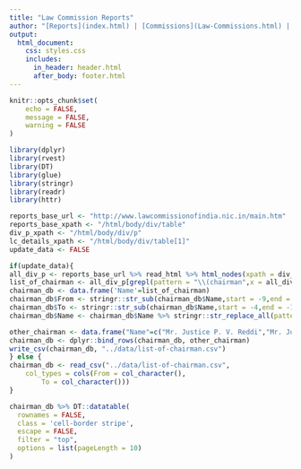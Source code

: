 ```yaml
---
title: "Law Commission Reports"
author: "[Reports](index.html) | [Commissions](Law-Commissions.html) | [Chairman](Chairman.html)"
output: 
  html_document:
    css: styles.css
    includes:
      in_header: header.html
      after_body: footer.html
---
```



```r
knitr::opts_chunk$set(
	echo = FALSE,
	message = FALSE,
	warning = FALSE
)
```

```r
library(dplyr)
library(rvest)
library(DT)
library(glue)
library(stringr)
library(readr)
library(httr)
```

```r
reports_base_url <- "http://www.lawcommissionofindia.nic.in/main.htm"
reports_base_xpath <- "/html/body/div/table"
div_p_xpath <- "/html/body/div/p"
lc_details_xpath <- "/html/body/div/table[1]"
update_data <- FALSE
```

```r
if(update_data){
all_div_p <- reports_base_url %>% read_html %>% html_nodes(xpath = div_p_xpath) %>% html_text()
list_of_chairman <- all_div_p[grepl(pattern = "\\(chairman",x = all_div_p, ignore.case = TRUE)] %>% stringr::str_squish() %>% stringr::str_replace_all(pattern = "\\(|\\)",replacement = "")
chairman_db <- data.frame('Name'=list_of_chairman)
chairman_db$From <- stringr::str_sub(chairman_db$Name,start = -9,end = -6)
chairman_db$To <- stringr::str_sub(chairman_db$Name,start = -4,end = -1)
chairman_db$Name <- chairman_db$Name %>% stringr::str_replace_all(pattern = "[:digit:]+\\-[:digit:]+",replacement = "") %>% stringr::str_replace_all(pattern = "Chairman",replacement = "") %>% stringr::str_squish()

other_chairman <- data.frame("Name"=c("Mr. Justice P. V. Reddi","Mr. Justice D. K. Jain","Mr. Justice A. P. Shah","Dr. Justice Balbir Singh Chauhan"), "From"=c("2009","2012","2013","2015"), "To"=c("2012","2013","2015","2018"))
chairman_db <- dplyr::bind_rows(chairman_db, other_chairman)
write_csv(chairman_db, "../data/list-of-chairman.csv")
} else {
chairman_db <- read_csv("../data/list-of-chairman.csv", 
    col_types = cols(From = col_character(), 
        To = col_character()))
}
```
```r
chairman_db %>% DT::datatable(
  rownames = FALSE,
  class = 'cell-border stripe',
  escape = FALSE,
  filter = "top",
  options = list(pageLength = 10)
)
```


